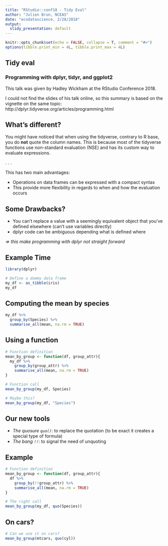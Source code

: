```yaml
---
title: "RStudio::conf18 - Tidy Eval"
author: "Julien Brun, NCEAS"
date: "ecodatascience, 2/28/2018"
output:
  slidy_presentation: default
---
```


```r
knitr::opts_chunk$set(echo = FALSE, collapse = T, comment = "#>")
options(tibble.print_min = 4L, tibble.print_max = 4L)
```

## Tidy eval

### Programming with dplyr, tidyr, and ggplot2

This talk was given by Hadley Wickham at the RStudio Conference 2018. 

I could not find the slides of his talk online, so this summary is based on the vignette on the same topic: http://dplyr.tidyverse.org/articles/programming.html


## What's different?

You might have noticed that when using the tidyverse, contrary to R base, you do **not** quote the column names. This is because most of the tidyverse functions use non-standard evaluation (NSE) and has its custom way to evaluate expressions.

. . . 

This has two main advantages:

- Operations on data frames can be expressed with a compact syntax
- This provide more flexibility in regards to when and how the evaluation occurs

## Some Drawbacks?

- You can't replace a value with a seemingly equivalent object that you've defined elsewhere (can't use variables directly)
- dplyr code can be ambiguous depending what is defined where

*=> this make programming with dplyr  not straight forward*

## Example Time

```r
library(dplyr)

# Define a dummy data frame
my_df <- as_tibble(iris)
my_df

```

## Computing the mean by species

```r

my_df %>%
  group_by(Species) %>%
  summarise_all(mean, na.rm = TRUE)

```

## Using a function

```r
# Function definition
mean_by_group <- function(df, group_attr){
  my_df %>%
    group_by(group_attr) %>%
    summarise_all(mean, na.rm = TRUE)
}

# Function call
mean_by_group(my_df, Species)

# Maybe this?
mean_by_group(my_df, "Species")
```
## Our new tools

- *The quosure `quo()`*: to replace the quotation (to be exact it creates a special type of formula)
- *The bang `!!`*: to signal the need of unquoting

## Example

```r
# Function definition
mean_by_group <- function(df, group_attr){
  df %>%
    group_by(!!group_attr) %>%
    summarise_all(mean, na.rm = TRUE)
}

# The right call
mean_by_group(my_df, quo(Species))

```

## On cars?
```r
# Can we use it on cars?
mean_by_group(mtcars, quo(cyl))
```
